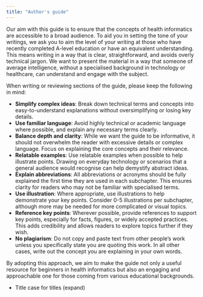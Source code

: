 ```yaml
---
title: "Author's guide"
---
```


Our aim with this guide is to ensure that the concepts of health informatics are accessible to a broad audience. To aid you in setting the tone of your writings, we ask you to aim the level of your writing at those who have recently completed A-level education or have an equivalent understanding. This means writing in a way that is clear, straightforward, and avoids overly technical jargon. We want to present the material in a way that someone of average intelligence, without a specialised background in technology or healthcare, can understand and engage with the subject.

When writing or reviewing sections of the guide, please keep the following in mind:

- **Simplify complex ideas**: Break down technical terms and concepts into easy-to-understand explanations without oversimplifying or losing key details.
- **Use familiar language**: Avoid highly technical or academic language where possible, and explain any necessary terms clearly.
- **Balance depth and clarity**: While we want the guide to be informative, it should not overwhelm the reader with excessive details or complex language. Focus on explaining the core concepts and their relevance.
- **Relatable examples**: Use relatable examples when possible to help illustrate points. Drawing on everyday technology or scenarios that a general audience would recognise can help demystify abstract ideas.
- **Explain abbreviations**: All abbreviations or acronyms should be fully explained the first time they are used in each subchapter. This ensures clarity for readers who may not be familiar with specialised terms.
- **Use illustration**: Where appropriate, use illustrations to help demonstrate your key points. Consider 0-5 illustrations per subchapter, although more may be needed for more complicated or visual topics.
- **Reference key points**: Wherever possible, provide references to support key points, especially for facts, figures, or widely accepted practices. This adds credibility and allows readers to explore topics further if they wish.
- **No plagiarism**: Do not copy and paste text from other people's work unless you specifically state you are quoting this work. In all other cases, write out the concept you are explaining in your own words.

By adopting this approach, we aim to make the guide not only a useful resource for beginners in health informatics but also an engaging and approachable one for those coming from various educational backgrounds.

- Title case for titles (expand)
